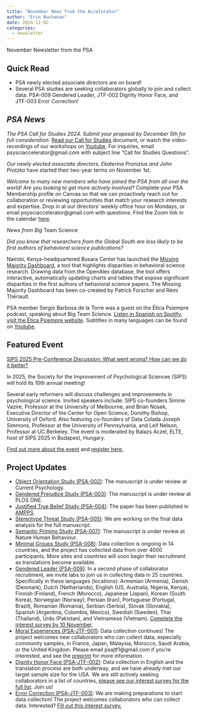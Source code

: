```yaml
---
title: "November News from the Accelerator"
author: "Erin Buchanan"
date: 2024-11-02
categories:
  - newsletter
---
```


November Newsletter from the PSA

## Quick Read

-   PSA newly elected associate directors are on board!
-   Several PSA studies are seeking collaborators globally to join and collect data: PSA-009 Gendered Leader, JTF-002 Dignity Honor Face, and JTF-003 Error Correction!

## *PSA News*

*The* *PSA Call for Studies 2024.* *Submit your proposal by December 5th for full consideration*. [Read our Call for Studies](https://docs.google.com/document/d/1WVXRZD117YWXEDiYONvfzFZgICKG3bYQhQHG7MqHE_g/edit#heading=h.b2thwkjlt199) document, or watch the video-recordings of our workshops on [Youtube](https://www.youtube.com/@psychologicalscienceaccele8275/featured). For inquiries, email psysciaccelerator\@gmail.com with subject line "Call for Studies Questions".

*Our newly elected associate directors, Ekaterina Pronizius and John Protzko* have started their two-year terms on November 1st.

*Welcome to many new members who have joined the PSA from all over the world! Are you looking to get more actively involved?* Complete your PSA Membership profile on Canvas so that we can proactively reach out for collaboration or reviewing opportunities that match your research interests and expertise. Drop in at our directors' weekly office hour on Mondays, or email psysciaccelerator\@gmail.com with questions. Find the Zoom link in the calendar [here](https://psysciacc.us18.list-manage.com/track/click?u=f8bacf294e5a46e350b638374&id=7c5314600e&e=96b47c8e01).

*News from Big* Team Science

*Did you know that researchers from the Global South are less likely to be first authors of behavioral science publications?*

Nairobi, Kenya-headquartered Busara Center has launched the [Missing Majority Dashboard](https://remi-theriault.com/dashboards/missing_majority), a tool that highlights disparities in behavioral science research. Drawing data from the OpenAlex database, the tool offers interactive, automatically updating charts and tables that expose significant disparities in the first authors of behavioral science papers. The Missing Majority Dashboard has been co-created by Patrick Forscher and Rémi Thériault.

PSA member Sergio Barbosa de la Torre was a guest on the Ética Psiempre podcast, speaking about Big Team Science. [Listen in Spanish on Spotify](https://open.spotify.com/episode/5AesP5iHz6QqikDqeknezZ), [visit the Ética Psiempre website](https://eticapsicologica.org/index.php/recursos/psiempre). Subtitles in many languages can be found on [Youtube](https://www.youtube.com/watch?v=P3tUy5QZbrM&list=PLDo8eohF0Il4CuowlWt3FHyPKckIWQpR7&index=4).

## Featured Event

[SIPS 2025 Pre-Conference Discussion: What went wrong? How can we do it better?](https://improvingpsych.org/sips-2025-precon-discussion/)

In 2025, the Society for the Improvement of Psychological Sciences (SIPS) will hold its 10th annual meeting!

Several early reformers will discuss challenges and improvements in psychological science. Invited speakers include: SIPS co-founders Simine Vazire, Professor at the University of Melbourne, and Brian Nosek, Executive Director of the Center for Open Science; Dorothy Bishop, University of Oxford. Also featuring co-founders of Data Colada Joseph Simmons, Professor at the University of Pennsylvania, and Leif Nelson, Professor at UC Berkeley. The event is moderated by Balazs Aczel, ELTE, host of SIPS 2025 in Budapest, Hungary.

[Find out more about the event](https://improvingpsych.org/sips-2025-precon-discussion/) and [register here.](https://us02web.zoom.us/meeting/register/tZMtcOysqDkuHdDRijy-QVg_uDzqa6KzCjQj#/registration)

## Project Updates

-   [Object Orientation Study (PSA-002)](https://psysciacc.org/projects/psa002.html): The manuscript is under review at Current Psychology.
-   [Gendered Prejudice Study (PSA-003)](https://psysciacc.org/projects/psa003.html): The manuscript is under review at PLOS ONE.
-   [Justified True Belief Study (PSA-004)](https://psysciacc.org/projects/psa004.html): The paper has been published in [AMPPS](https://journals.sagepub.com/doi/10.1177/25152459241267902).
-   [Stereotype Threat Study (PSA-005)](https://psysciacc.org/projects/psa005.html): We are working on the final data analysis for the full manuscript.
-   [Semantic Priming Study (PSA-007)](https://psysciacc.org/projects/psa007.html): The manuscript is under review at Nature Human Behaviour.
-   [Minimal Groups Study (PSA-008)](https://psysciacc.org/projects/psa008.html): Data collection is ongoing in 14 countries, and the project has collected data from over 4000 participants. More sites and countries will soon begin their recruitment as translations become available.
-   [Gendered Leader (PSA-009)](https://psysciacc.org/projects/psa009.html): In a second phase of collaborator recruitment, we invite labs to join us in collecting data in 25 countries. Specifically in these languages (locations): Armenian (Armenia), Danish (Denmark), Dutch (Netherlands), English (US, Australia, Nigeria, Kenya), Finnish (Finland), French (Morocco), Japanese (Japan), Korean (South Korea), Norwegian (Norway), Persian (Iran), Portuguese (Portugal, Brazil), Romanian (Romania), Serbian (Serbia), Slovak (Slovakia), Spanish (Argentina, Colombia, Mexico), Swedish (Sweden), Thai (Thailand), Urdu (Pakistan), and Vietnamese (Vietnam). [Complete the interest survey by 10 November](https://uqpsych.qualtrics.com/jfe/form/SV_a59KpsrXWccXtau).
-   [Moral Experiences (PSA-JTF-001)](https://psysciacc.org/projects/psajtf001.html): Data collection continues! The project welcomes new collaborators who can collect data, especially community samples, in France, Japan, Malaysia, Morocco, Saudi Arabia, or the United Kingdom. Please email psajtf1\@gmail.com if you're interested, and see the [preprint](https://osf.io/preprints/psyarxiv/jktnv) for more information.
-   [Dignity Honor Face (PSA-JTF-002)](https://psysciacc.org/projects/psajtf002.html): Data collection in English and the translation process are both underway, and we have already met our target sample size for the USA. We are still actively seeking collaborators in a list of countries, [please see our interest survey for the full list](https://docs.google.com/forms/d/e/1FAIpQLSfifQfg-HQdZ-AIoSACu2yeI5bR_DA6nqexmjI0S8GdRaaVWA/viewform?usp=sf_link). Join us!
-   [Error Correction (PSA-JTF-003)](https://psysciacc.org/projects/psajtf003.html): We are making preparations to start data collection! The project welcomes collaborators who can collect data. Interested? [Fill out this interest survey.](https://docs.google.com/forms/d/e/1FAIpQLSdEqUp0cOb-duJXvd3C1-DBX8dTZOksDyV-3fh4KFeKyCYrOg/viewform)
